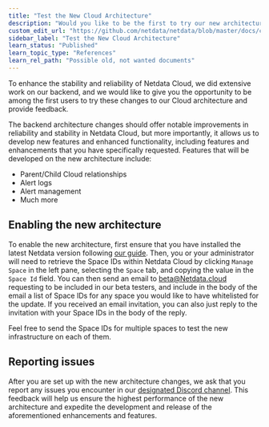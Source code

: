 ```yaml
---
title: "Test the New Cloud Architecture"
description: "Would you like to be the first to try our new architecture and provide feedback? If so, this guide will help you sign up for our beta testing group."
custom_edit_url: "https://github.com/netdata/netdata/blob/master/docs/cloud/beta-architecture/new-architecture.md"
sidebar_label: "Test the New Cloud Architecture"
learn_status: "Published"
learn_topic_type: "References"
learn_rel_path: "Possible old, not wanted documents"
---
```


To enhance the stability and reliability of Netdata Cloud, we did extensive work on our backend, and we would like to give you the opportunity 
to be among the first users to try these changes to our Cloud architecture and provide feedback. 

The backend architecture changes should offer notable improvements in reliability and stability in Netdata Cloud, 
but more importantly, it allows us to develop new features and enhanced functionality, including features and enhancements
that you have specifically requested. Features that will be developed on the new architecture include:

- Parent/Child Cloud relationships
- Alert logs
- Alert management
- Much more

## Enabling the new architecture

To enable the new architecture, first ensure that you have installed the latest Netdata version following 
[our guide](https://github.com/netdata/netdata/blob/master/docs/get-started.mdx). Then, you or your administrator will need to retrieve the Space IDs 
within Netdata Cloud by clicking `Manage Space` in the left pane, selecting the `Space` tab, and copying the value in the `Space Id` field.
You can then send an email to [beta@Netdata.cloud](mailto:beta@netdata.cloud) requesting to be included in our beta testers, and include 
in the body of the email a list of Space IDs for any space you would like to have whitelisted for the update. If you received an email
invitation, you can also just reply to the invitation with your Space IDs in the body of the reply.

Feel free to send the Space IDs for multiple spaces to test the new infrastructure on each of them.

## Reporting issues

After you are set up with the new architecture changes, we ask that you report any issues you encounter in our 
[designated Discord channel](https://discord.gg/dGzdemHwHh). This feedback
will help us ensure the highest performance of the new architecture and expedite the development and release
of the aforementioned enhancements and features.


